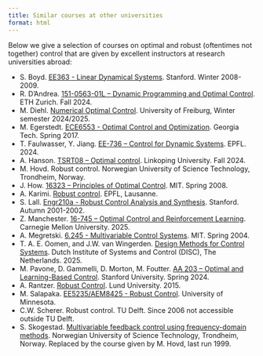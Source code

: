 ```yaml
---
title: Similar courses at other universities
format: html
---
```


Below we give a selection of courses on optimal and robust (oftentimes not together) control that are given by excellent instructors at research universities abroad:

- S. Boyd. [EE363 - Linear Dynamical Systems](https://web.stanford.edu/class/ee363/index.html). Stanford. Winter 2008-2009.
- R. D'Andrea. [151-0563-01L – Dynamic Programming and Optimal Control](https://idsc.ethz.ch/education/lectures/optimal-control.html). ETH Zurich. Fall 2024.
- M. Diehl. [Numerical Optimal Control](https://www.syscop.de/teaching/ws2024/numerical-optimal-control). University of Freiburg, Winter semester 2024/2025.
- M. Egerstedt. [ECE6553 - Optimal Control and Optimization](https://ece.gatech.edu/courses/ece6553). Georgia Tech. Spring 2017.
- T. Faulwasser, Y. Jiang. [EE-736 – Control for Dynamic Systems](https://edu.epfl.ch/coursebook/en/optimal-control-for-dynamic-systems-EE-736). EPFL. 2024. 
- A. Hanson. [TSRT08 – Optimal control](https://isy.gitlab-pages.liu.se/rt/en/courses/TSRT08/). Linkoping University. Fall 2024. 
- M. Hovd. Robust control. Norwegian University of Science Technology, Trondheim, Norway.
- J. How. [16323 – Principles of Optimal Control](https://ocw.mit.edu/courses/16-323-principles-of-optimal-control-spring-2008/). MIT. Spring 2008.
- A. Karimi. [Robust control](https://www.epfl.ch/labs/la/page-62809-en-html/). EPFL, Lausanne.
- S. Lall. [Engr210a - Robust Control Analysis and Synthesis](https://lall.stanford.edu/engr210a/). Stanford. Autumn 2001-2002.
- Z. Manchester. [16-745 – Optimal Control and Reinforcement Learning](https://optimalcontrol.ri.cmu.edu/). Carnegie Mellon University. 2025.
- A. Megretski. [6.245 - Multivariable Control Systems](https://ocw.mit.edu/courses/6-245-multivariable-control-systems-spring-2004/). MIT. Spring 2004.
- T. A. E. Oomen, and J.W. van Wingerden. [Design Methods for Control Systems](https://disc.tudelft.nl/wp-content/uploads/2024/09/2025_Design-Methods-for-Control-Systems.pdf). Dutch Institute of Systems and Control (DISC), The Netherlands. 2025.
- M. Pavone, D. Gammelli, D. Morton, M. Foutter. [AA 203 – Optimal and Learning-Based Control](https://stanfordasl.github.io//aa203/sp2324/). Stanford University. Spring 2024.
- A. Rantzer. [Robust Control](https://archive.control.lth.se/Education/DoctorateProgram/robust-control/robust-control-2015.html). Lund University. 2015.
- M. Salapaka. [EE5235/AEM8425 - Robust Control](https://people.ece.umn.edu/~murtis/teaching/EE5235/ee5235.html). University of Minnesota.
- C.W. Scherer. Robust control. TU Delft. Since 2006 not accessible outside TU Delft.
- S. Skogestad. [Multivariable feedback control using frequency-domain methods](https://skoge.folk.ntnu.no/book/course43917.html). Norwegian University of Science Technology, Trondheim, Norway. Replaced by the course given by M. Hovd, last run 1999.

